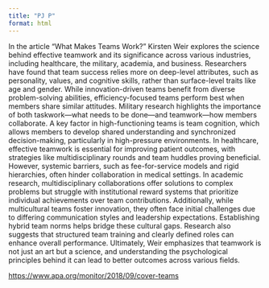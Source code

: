 ```yaml
---
title: "PJ P"
format: html
---
```


In the article “What Makes Teams Work?” Kirsten Weir explores the science behind effective teamwork and its significance across various industries, including healthcare, the military, academia, and business. Researchers have found that team success relies more on deep-level attributes, such as personality, values, and cognitive skills, rather than surface-level traits like age and gender. While innovation-driven teams benefit from diverse problem-solving abilities, efficiency-focused teams perform best when members share similar attitudes. Military research highlights the importance of both taskwork—what needs to be done—and teamwork—how members collaborate. A key factor in high-functioning teams is team cognition, which allows members to develop shared understanding and synchronized decision-making, particularly in high-pressure environments. In healthcare, effective teamwork is essential for improving patient outcomes, with strategies like multidisciplinary rounds and team huddles proving beneficial. However, systemic barriers, such as fee-for-service models and rigid hierarchies, often hinder collaboration in medical settings. In academic research, multidisciplinary collaborations offer solutions to complex problems but struggle with institutional reward systems that prioritize individual achievements over team contributions. Additionally, while multicultural teams foster innovation, they often face initial challenges due to differing communication styles and leadership expectations. Establishing hybrid team norms helps bridge these cultural gaps. Research also suggests that structured team training and clearly defined roles can enhance overall performance. Ultimately, Weir emphasizes that teamwork is not just an art but a science, and understanding the psychological principles behind it can lead to better outcomes across various fields.

[https://www.apa.org/monitor/2018/09/cover-teams](https://www.apa.org/monitor/2018/09/cover-teams)
